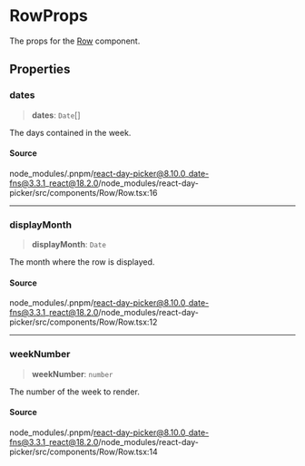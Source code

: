 # RowProps

The props for the [Row](/docs/api/main/functions/Row.md) component.

## Properties

<a id="dates" name="dates"></a>

### dates

> **dates**: `Date`[]

The days contained in the week.

#### Source

node\_modules/.pnpm/react-day-picker@8.10.0\_date-fns@3.3.1\_react@18.2.0/node\_modules/react-day-picker/src/components/Row/Row.tsx:16

***

<a id="displaymonth" name="displaymonth"></a>

### displayMonth

> **displayMonth**: `Date`

The month where the row is displayed.

#### Source

node\_modules/.pnpm/react-day-picker@8.10.0\_date-fns@3.3.1\_react@18.2.0/node\_modules/react-day-picker/src/components/Row/Row.tsx:12

***

<a id="weeknumber" name="weeknumber"></a>

### weekNumber

> **weekNumber**: `number`

The number of the week to render.

#### Source

node\_modules/.pnpm/react-day-picker@8.10.0\_date-fns@3.3.1\_react@18.2.0/node\_modules/react-day-picker/src/components/Row/Row.tsx:14
